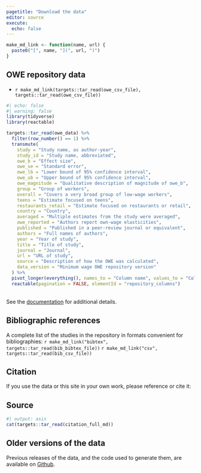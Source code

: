```yaml
---
pagetitle: "Download the data"
editor: source
execute:
  echo: false
---
```


```r
make_md_link <- function(name, url) {
  paste0("[", name, "](", url, ")")  
}
```

## OWE repository data

* `r make_md_link(targets::tar_read(owe_csv_file), targets::tar_read(owe_csv_file))`

```r
#| echo: false
#| warning: false
library(tidyverse)
library(reactable)

targets::tar_read(owe_data) %>% 
  filter(row_number() == 1) %>% 
  transmute(
    study = "Study name, as author-year",
    study_id = "Study name, abbreviated",
    owe_b = "Effect size",
    owe_se = "Standard error",
    owe_lb = "Lower bound of 95% confidence interval",
    owe_ub = "Upper bound of 95% confidence interval",
    owe_magnitude = "Qualitative description of magnitude of owe_b",
    group = "Group of workers",
    overall = "Covers a very broad group of low-wage workers",
    teens = "Estimate focused on teens",
    restaurants_retail = "Estimate focused on restaurants or retail",
    country = "Country",
    averaged = "Multiple estimates from the study were averaged",
    owe_reported = "Authors report own-wage elasticities",
    published = "Published in a peer-review journal or equivalent",
    authors = "Full names of authors",
    year = "Year of study",
    title = "Title of study",
    journal = "Journal",
    url = "URL of study",
    source = "Description of how the OWE was calculated",
    data_version = "Minimum wage OWE repository version"
  ) %>% 
  pivot_longer(everything(), names_to = "Column name", values_to = "Column description") %>% 
  reactable(pagination = FALSE, elementId = "repository_columns")
```
<br/>
See the [documentation](documentation.html) for additional details.

## Bibliographic references
A complete list of the studies in the repository in formats convenient for bibliographies: `r make_md_link("bibtex", targets::tar_read(bib_bibtex_file))` `r make_md_link("csv", targets::tar_read(bib_csv_file))`

## Citation
If you use the data or this site in your own work, please reference or cite it:

::: {.callout-note}
## Source
```r
#| output: asis
cat(targets::tar_read(citation_full_md))
```
:::

## Older versions of the data
Previous releases of the data, and the code used to generate them, are available on [Github](https://github.com/Economic/owe/releases).